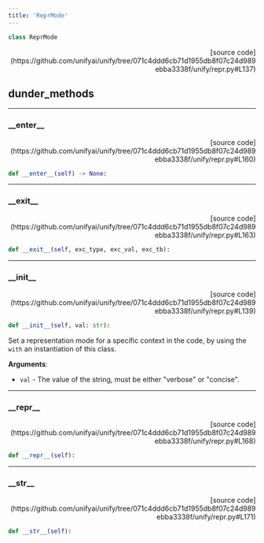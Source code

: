 ```yaml
---
title: 'ReprMode'
---
```


```python
class ReprMode
```

<p align="right">[source code](https://github.com/unifyai/unify/tree/071c4ddd6cb71d1955db8f07c24d989ebba3338f/unify/repr.py#L137)</p>



## dunder_methods

---

### \_\_enter\_\_

<p align="right">[source code](https://github.com/unifyai/unify/tree/071c4ddd6cb71d1955db8f07c24d989ebba3338f/unify/repr.py#L160)</p>

```python
def __enter__(self) -> None:
```



---

### \_\_exit\_\_

<p align="right">[source code](https://github.com/unifyai/unify/tree/071c4ddd6cb71d1955db8f07c24d989ebba3338f/unify/repr.py#L163)</p>

```python
def __exit__(self, exc_type, exc_val, exc_tb):
```



---

### \_\_init\_\_

<p align="right">[source code](https://github.com/unifyai/unify/tree/071c4ddd6cb71d1955db8f07c24d989ebba3338f/unify/repr.py#L139)</p>

```python
def __init__(self, val: str):
```

Set a representation mode for a specific context in the code, by using the
`with` an instantiation of this class.

**Arguments**:

- `val` - The value of the string, must be either "verbose" or "concise".

---

### \_\_repr\_\_

<p align="right">[source code](https://github.com/unifyai/unify/tree/071c4ddd6cb71d1955db8f07c24d989ebba3338f/unify/repr.py#L168)</p>

```python
def __repr__(self):
```



---

### \_\_str\_\_

<p align="right">[source code](https://github.com/unifyai/unify/tree/071c4ddd6cb71d1955db8f07c24d989ebba3338f/unify/repr.py#L171)</p>

```python
def __str__(self):
```

